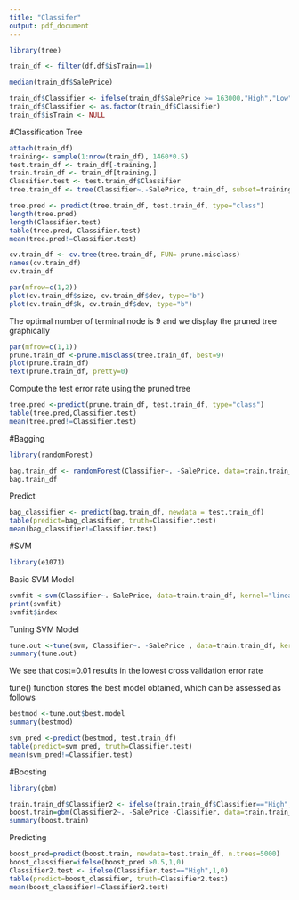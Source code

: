 ---
title: "Classifer"
output: pdf_document
---

```{r}
library(tree)
```


```{r}
train_df <- filter(df,df$isTrain==1)
```

```{r}
median(train_df$SalePrice)
```

```{r}
train_df$Classifier <- ifelse(train_df$SalePrice >= 163000,"High","Low")
train_df$Classifier <- as.factor(train_df$Classifier)
train_df$isTrain <- NULL
```

#Classification Tree

```{r}
attach(train_df)
training<- sample(1:nrow(train_df), 1460*0.5)
test.train_df <- train_df[-training,]
train.train_df <- train_df[training,]
Classifier.test <- test.train_df$Classifier
tree.train_df <- tree(Classifier~.-SalePrice, train_df, subset=training)
```

```{r}
tree.pred <- predict(tree.train_df, test.train_df, type="class")
length(tree.pred)
length(Classifier.test)
table(tree.pred, Classifier.test)
mean(tree.pred!=Classifier.test)
```


```{r}
cv.train_df <- cv.tree(tree.train_df, FUN= prune.misclass)
names(cv.train_df)
cv.train_df

par(mfrow=c(1,2))
plot(cv.train_df$size, cv.train_df$dev, type="b")
plot(cv.train_df$k, cv.train_df$dev, type="b")
```

The optimal number of terminal node is 9 and we display the pruned tree graphically

```{r}
par(mfrow=c(1,1))
prune.train_df <-prune.misclass(tree.train_df, best=9)
plot(prune.train_df)
text(prune.train_df, pretty=0)
```
Compute the test error rate using the pruned tree 

```{r}
tree.pred <-predict(prune.train_df, test.train_df, type="class")
table(tree.pred,Classifier.test)
mean(tree.pred!=Classifier.test)
```

#Bagging

```{r}
library(randomForest)
```

```{r}
bag.train_df <- randomForest(Classifier~. -SalePrice, data=train.train_df, mtry=79, importance=TRUE)
bag.train_df
```

Predict

```{r}
bag_classifier <- predict(bag.train_df, newdata = test.train_df) 
table(predict=bag_classifier, truth=Classifier.test)
mean(bag_classifier!=Classifier.test)
```

#SVM

```{r}
library(e1071)
```

Basic SVM Model

```{r}
svmfit <-svm(Classifier~.-SalePrice, data=train.train_df, kernel="linear", cost=10, scale=FALSE)
print(svmfit)
svmfit$index
```

Tuning SVM Model

```{r}
tune.out <-tune(svm, Classifier~. -SalePrice , data=train.train_df, kernel="linear", ranges=list(cost=c(0.001, 0.01, 0.1, 1, 5, 10, 100)))
summary(tune.out)
```

We see that cost=0.01 results in the lowest cross validation error rate

tune() function stores the best model obtained, which can be assessed as follows

```{r}
bestmod <-tune.out$best.model
summary(bestmod)

svm_pred <-predict(bestmod, test.train_df)
table(predict=svm_pred, truth=Classifier.test)
mean(svm_pred!=Classifier.test)
```

#Boosting

```{r}
library(gbm)
```

```{r}
train.train_df$Classifier2 <- ifelse(train.train_df$Classifier=="High",1,0)
boost.train=gbm(Classifier2~. -SalePrice -Classifier, data=train.train_df, distribution="bernoulli", n.trees = 5000, interaction.depth = 4)
summary(boost.train)
```

Predicting

```{r}
boost_pred=predict(boost.train, newdata=test.train_df, n.trees=5000)
boost_classifier=ifelse(boost_pred >0.5,1,0)
Classifier2.test <- ifelse(Classifier.test=="High",1,0)
table(predict=boost_classifier, truth=Classifier2.test)
mean(boost_classifier!=Classifier2.test)
```